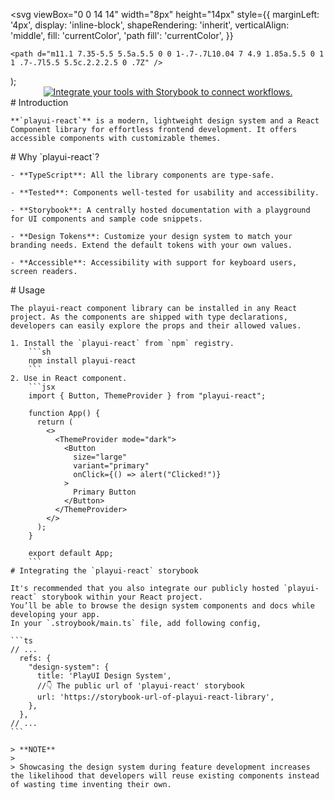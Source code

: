 

  <svg
    viewBox="0 0 14 14"
    width="8px"
    height="14px"
    style={{
      marginLeft: '4px',
      display: 'inline-block',
      shapeRendering: 'inherit',
      verticalAlign: 'middle',
      fill: 'currentColor',
      'path fill': 'currentColor',
    }}
  >
    <path d="m11.1 7.35-5.5 5.5a.5.5 0 0 1-.7-.7L10.04 7 4.9 1.85a.5.5 0 1 1 .7-.7l5.5 5.5c.2.2.2.5 0 .7Z" />
  </svg>
);

<div className="" align="center" style={{ padding: '2em' }}>
  <a href="https://upadhyayprakash.github.io/playui-react" target="_blank">
    <img src={playUILogo} alt="Integrate your tools with Storybook to connect workflows." />
  </a>
</div>

<Meta title="Introduction" />

<div className="sb-container">
  <div className='sb-section-title'>
    # Introduction

    **`playui-react`** is a modern, lightweight design system and a React Component library for effortless frontend development. It offers accessible components with customizable themes.

  </div>
  <div className='sb-section-title'>
    # Why `playui-react`?

    - **TypeScript**: All the library components are type-safe.

    - **Tested**: Components well-tested for usability and accessibility.

    - **Storybook**: A centrally hosted documentation with a playground for UI components and sample code snippets.

    - **Design Tokens**: Customize your design system to match your branding needs. Extend the default tokens with your own values.

    - **Accessible**: Accessibility with support for keyboard users, screen readers.

  </div>
  <div className='sb-section-title'>
    # Usage

    The playui-react component library can be installed in any React project. As the components are shipped with type declarations, developers can easily explore the props and their allowed values.

    1. Install the `playui-react` from `npm` registry.
        ```sh
        npm install playui-react
        ```
    2. Use in React component.
        ```jsx
        import { Button, ThemeProvider } from "playui-react";

        function App() {
          return (
            <>
              <ThemeProvider mode="dark">
                <Button
                  size="large"
                  variant="primary"
                  onClick={() => alert("Clicked!")}
                >
                  Primary Button
                </Button>
              </ThemeProvider>
            </>
          );
        }

        export default App;
        ```
    # Integrating the `playui-react` storybook

    It's recommended that you also integrate our publicly hosted `playui-react` storybook within your React project.
    You’ll be able to browse the design system components and docs while developing your app.
    In your `.stroybook/main.ts` file, add following config,

    ```ts
    // ...
      refs: {
        "design-system": {
          title: 'PlayUI Design System',
          //👇 The public url of 'playui-react' storybook
          url: 'https://storybook-url-of-playui-react-library',
        },
      },
    // ...
    ```

    > **NOTE**
    >
    > Showcasing the design system during feature development increases the likelihood that developers will reuse existing components instead of wasting time inventing their own.

  </div>
</div>

<style>
  {`
  .sb-container {
    margin-bottom: 48px;
  }

  .sb-section {
    width: 100%;
    display: flex;
    flex-direction: row;
    gap: 20px;
  }

  img {
    object-fit: cover;
  }

  .sb-section-title {
    margin-bottom: 32px;
  }

  .sb-section a:not(h1 a, h2 a, h3 a) {
    font-size: 14px;
  }

  .sb-section-item, .sb-grid-item {
    flex: 1;
    display: flex;
    flex-direction: column;
  }

  .sb-section-item-heading {
    padding-top: 20px !important;
    padding-bottom: 5px !important;
    margin: 0 !important;
  }
  .sb-section-item-paragraph {
    margin: 0;
    padding-bottom: 10px;
  }

  .sb-chevron {
    margin-left: 5px;
  }

  .sb-features-grid {
    display: grid;
    grid-template-columns: repeat(2, 1fr);
    grid-gap: 32px 20px;
  }

  .sb-socials {
    display: grid;
    grid-template-columns: repeat(4, 1fr);
  }

  .sb-socials p {
    margin-bottom: 10px;
  }

  .sb-explore-image {
    max-height: 32px;
    align-self: flex-start;
  }

  .sb-addon {
    width: 100%;
    display: flex;
    align-items: center;
    position: relative;
    background-color: #EEF3F8;
    border-radius: 5px;
    border: 1px solid rgba(0, 0, 0, 0.05);
    background: #EEF3F8;
    height: 180px;
    margin-bottom: 48px;
    overflow: hidden;
  }

  .sb-addon-text {
    padding-left: 48px;
    max-width: 240px;
  }

  .sb-addon-text h4 {
    padding-top: 0px;
  }

  .sb-addon-img {
    position: absolute;
    left: 345px;
    top: 0;
    height: 100%;
    width: 200%;
    overflow: hidden;
  }

  .sb-addon-img img {
    width: 650px;
    transform: rotate(-15deg);
    margin-left: 40px;
    margin-top: -72px;
    box-shadow: 0 0 1px rgba(255, 255, 255, 0);
    backface-visibility: hidden;
  }

  @media screen and (max-width: 800px) {
    .sb-addon-img {
      left: 300px;
    }
  }

  @media screen and (max-width: 600px) {
    .sb-section {
      flex-direction: column;
    }

    .sb-features-grid {
      grid-template-columns: repeat(1, 1fr);
    }

    .sb-socials {
      grid-template-columns: repeat(2, 1fr);
    }

    .sb-addon {
      height: 280px;
      align-items: flex-start;
      padding-top: 32px;
      overflow: hidden;
    }

    .sb-addon-text {
      padding-left: 24px;
    }

    .sb-addon-img {
      right: 0;
      left: 0;
      top: 130px;
      bottom: 0;
      overflow: hidden;
      height: auto;
      width: 124%;
    }

    .sb-addon-img img {
      width: 1200px;
      transform: rotate(-12deg);
      margin-left: 0;
      margin-top: 48px;
      margin-bottom: -40px;
      margin-left: -24px;
    }
  }
  `}
</style>
